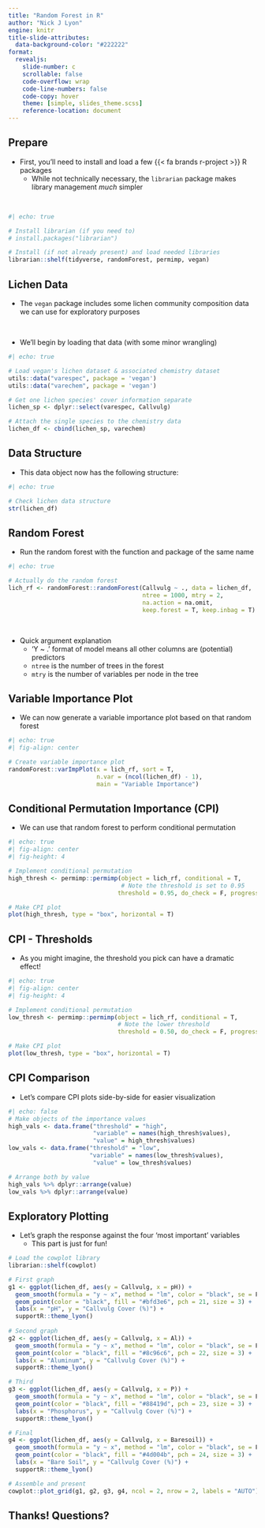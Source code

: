 ```yaml
---
title: "Random Forest in R"
author: "Nick J Lyon"
engine: knitr
title-slide-attributes:
  data-background-color: "#222222"
format: 
  revealjs: 
    slide-number: c
    scrollable: false
    code-overflow: wrap
    code-line-numbers: false
    code-copy: hover
    theme: [simple, slides_theme.scss]
    reference-location: document
---
```


## Prepare {.smaller background-color="#222222"}

- First, you'll need to install and load a few {{< fa brands r-project >}} R packages
    - While not technically necessary, the `librarian` package makes library management _much_ simpler

\

```r
#| echo: true

# Install librarian (if you need to)
# install.packages("librarian")

# Install (if not already present) and load needed libraries
librarian::shelf(tidyverse, randomForest, permimp, vegan)
```

## Lichen Data {.smaller background-color="#222222"}

- The `vegan` package includes some lichen community composition data we can use for exploratory purposes

\

- We'll begin by loading that data (with some minor wrangling)

```r
#| echo: true

# Load vegan's lichen dataset & associated chemistry dataset
utils::data("varespec", package = 'vegan')
utils::data("varechem", package = 'vegan')

# Get one lichen species' cover information separate
lichen_sp <- dplyr::select(varespec, Callvulg)

# Attach the single species to the chemistry data
lichen_df <- cbind(lichen_sp, varechem)
```

## Data Structure {.smaller background-color="#222222"}

- This data object now has the following structure:
```r
#| echo: true

# Check lichen data structure
str(lichen_df)
```

## [Random Forest]{.edu-pink} {.smaller background-color="#222222"}

- Run the random forest with the function and package of the same name

```r
#| echo: true

# Actually do the random forest
lich_rf <- randomForest::randomForest(Callvulg ~ ., data = lichen_df, 
                                      ntree = 1000, mtry = 2, 
                                      na.action = na.omit,
                                      keep.forest = T, keep.inbag = T)
```

\

- Quick argument explanation
    - 'Y ~ .' format of model means all other columns are (potential) predictors
    - `ntree` is the number of trees in the forest
    - `mtry` is the number of variables per node in the tree

## Variable Importance Plot {.smaller background-color="#222222"}

- We can now generate a [variable importance plot]{.edu-gold} based on that random forest

```r
#| echo: true
#| fig-align: center

# Create variable importance plot
randomForest::varImpPlot(x = lich_rf, sort = T,
                         n.var = (ncol(lichen_df) - 1),
                         main = "Variable Importance")
```

## Conditional Permutation Importance (CPI) {.smaller background-color="#222222"}

- We can use that random forest to perform conditional permutation

```r
#| echo: true
#| fig-align: center
#| fig-height: 4

# Implement conditional permutation
high_thresh <- permimp::permimp(object = lich_rf, conditional = T,
                                # Note the threshold is set to 0.95
                               threshold = 0.95, do_check = F, progressBar = F)

# Make CPI plot
plot(high_thresh, type = "box", horizontal = T)
```

## CPI - Thresholds {.smaller background-color="#222222"}

- As you might imagine, the threshold you pick can have a dramatic effect!

```r
#| echo: true
#| fig-align: center
#| fig-height: 4

# Implement conditional permutation
low_thresh <- permimp::permimp(object = lich_rf, conditional = T,
                               # Note the lower threshold
                               threshold = 0.50, do_check = F, progressBar = F)

# Make CPI plot
plot(low_thresh, type = "box", horizontal = T)
```

## CPI Comparison {.smaller background-color="#222222"}

- Let's compare CPI plots side-by-side for easier visualization

```r
#| echo: false
# Make objects of the importance values
high_vals <- data.frame("threshold" = "high",
                        "variable" = names(high_thresh$values),
                        "value" = high_thresh$values)
low_vals <- data.frame("threshold" = "low",
                       "variable" = names(low_thresh$values),
                        "value" = low_thresh$values)

# Arrange both by value
high_vals %>% dplyr::arrange(value)
low_vals %>% dplyr::arrange(value)
```

## Exploratory Plotting {.smaller background-color="#222222"}

- Let's graph the response against the four 'most important' variables
    - This part is just for fun!

```r
# Load the cowplot library
librarian::shelf(cowplot)

# First graph
g1 <- ggplot(lichen_df, aes(y = Callvulg, x = pH)) +
  geom_smooth(formula = "y ~ x", method = "lm", color = "black", se = F) +
  geom_point(color = "black", fill = "#bfd3e6", pch = 21, size = 3) +
  labs(x = "pH", y = "Callvulg Cover (%)") +
  supportR::theme_lyon()
  
# Second graph
g2 <- ggplot(lichen_df, aes(y = Callvulg, x = Al)) +
  geom_smooth(formula = "y ~ x", method = "lm", color = "black", se = F) +
  geom_point(color = "black", fill = "#8c96c6", pch = 22, size = 3) +
  labs(x = "Aluminum", y = "Callvulg Cover (%)") +
  supportR::theme_lyon()

# Third
g3 <- ggplot(lichen_df, aes(y = Callvulg, x = P)) +
  geom_smooth(formula = "y ~ x", method = "lm", color = "black", se = F) +
  geom_point(color = "black", fill = "#88419d", pch = 23, size = 3) +
  labs(x = "Phosphorus", y = "Callvulg Cover (%)") +
  supportR::theme_lyon()

# Final
g4 <- ggplot(lichen_df, aes(y = Callvulg, x = Baresoil)) +
  geom_smooth(formula = "y ~ x", method = "lm", color = "black", se = F) +
  geom_point(color = "black", fill = "#4d004b", pch = 24, size = 3) +
  labs(x = "Bare Soil", y = "Callvulg Cover (%)") +
  supportR::theme_lyon()

# Assemble and present
cowplot::plot_grid(g1, g2, g3, g4, ncol = 2, nrow = 2, labels = "AUTO")
```

## [Thanks! Questions?]{.cream} {background-image="images_general/pic-question-mark-bfly.jpg"}
